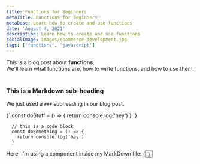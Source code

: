 ```yaml
---
title: Functions for Beginners
metaTitle: Functions for Beginners
metaDesc: Learn how to create and use functions
date: 'August 4, 2021'
description: Learn how to create and use functions
socialImage: images/ecommerce-development.jpg
tags: ['functions', 'javascript']
---
```


<div className='testing'>
  This is a blog post about <strong>functions</strong>. <br />
  We'll learn what functions are, how to write functions, and how to use them.
</div>

<br />

### This is a Markdown sub-heading

We just used a `###` subheading in our blog post.

<SyntaxHighlighter language='javascript'>
  {`
    const doStuff = () => {
      return console.log('hey')
    }
  `}
</SyntaxHighlighter>

```
  // this is a code block
  const doSomething = () => {
    return console.log('hey')
  }
```

<div>
  Here, I'm using a component inside my MarkDown file: {<Button text={'Click me'} />}
</div>
